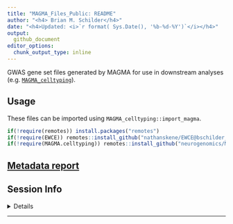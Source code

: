 ```yaml
---
title: "MAGMA_Files_Public: README"
author: "<h4> Brian M. Schilder</h4>"
date: "<h4>Updated: <i>`r format( Sys.Date(), '%b-%d-%Y')`</i></h4>"
output:
  github_document 
editor_options: 
  chunk_output_type: inline
---
```


GWAS gene set files generated by MAGMA for use in downstream analyses (e.g. [`MAGMA_celltyping`](https://github.com/neurogenomics/MAGMA_Celltyping)).


## Usage

These files can be imported using `MAGMA_celltyping::import_magma`.

```r
if(!require(remotes)) install.packages("remotes")
if(!require(EWCE)) remotes::install_github("nathanskene/EWCE@bschilder_dev")
if(!require(MAGMA.celltyping)) remotes::install_github("neurogenomics/MAGMA_celltyping@bschilder_dev") 
```


## [Metadata report](https://neurogenomics.github.io/MAGMA_Files_Public/vignettes/metadata_report.html) 


## Session Info

<details>

```r
utils::sessionInfo()
```

</details>
<hr>